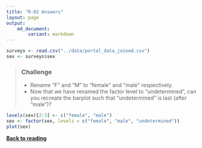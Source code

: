 ```yaml
---
title: "R-02 Answers"
layout: page
output: 
    md_document:
        variant: markdown
---
```


```r
surveys <- read.csv("../data/portal_data_joined.csv")
sex <- surveys$sex
```

> ### Challenge
>
> * Rename "F" and "M" to "female" and "male" respectively.
> * Now that we have renamed the factor level to "undetermined", 
>   can you recreate the barplot such that 
>   "undetermined" is last (after "male")?

```r
levels(sex)[2:3] <- c("female", "male")
sex <- factor(sex, levels = c("female", "male", "undetermined"))
plot(sex)
``` 

[**Back to reading**](../../R-02-starting-with-data)